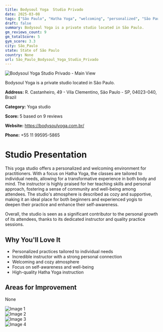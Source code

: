 ```yaml
---
title: Bodysoul Yoga  Studio Privado
date: 2025-03-08
tags: ["São Paulo", "Hatha Yoga", "welcoming", "personalized", "São Paulo"]  
draft: false
summary: Bodysoul Yoga is a private studio located in São Paulo.
gm_reviews_count: 9
gm_totalScore: 5
gym_score: 3.3
city: São_Paulo
state: State of São Paulo
country: None
url: São_Paulo_Bodysoul_Yoga_Studio_Privado
---
```


<div className="aspect-[16/9] relative my-8">
  <img 
    src="https://lh5.googleusercontent.com/p/AF1QipNOg3gUfLjVpS0T2FM6c2WQS27jmCJptReZ-NAf=w1920-h1080-k-no"
    alt="Bodysoul Yoga  Studio Privado - Main View"
    className="object-cover absolute inset-0 w-full h-full rounded-lg"
  />
</div>

Bodysoul Yoga is a private studio located in São Paulo.

**Address:** R. Castanheiro, 49 - Vila Clementino, São Paulo - SP, 04023-040, Brazil

**Category:** Yoga studio

**Score:** 5 based on 9 reviews

**Website:** https://bodysoulyoga.com.br/

**Phone:** +55 11 99595-5865

# Studio Presentation

This yoga studio offers a personalized and welcoming environment for practitioners. With a focus on Hatha Yoga, the classes are tailored to individual needs, allowing for a transformative experience in both body and mind. The instructor is highly praised for her teaching skills and personal approach, fostering a sense of community and well-being among attendees. The studio's atmosphere is described as cozy and supportive, making it an ideal place for both beginners and experienced yogis to deepen their practice and enhance their self-awareness.

Overall, the studio is seen as a significant contributor to the personal growth of its attendees, thanks to its dedicated instructor and quality practice sessions.

## Why You'll Love It

- Personalized practices tailored to individual needs
- Incredible instructor with a strong personal connection
- Welcoming and cozy atmosphere
- Focus on self-awareness and well-being
- High-quality Hatha Yoga instruction

## Areas for Improvement

None

<div className="grid grid-cols-1 xl:grid-cols-2 gap-4 my-8">
<div className="aspect-[4/3] relative"><img src="https://lh5.googleusercontent.com/p/AF1QipM-mjgknC8hJvIigbB3FySLruZpuKgavIIdPOXq=w1920-h1080-k-no" alt="Image 1" className="object-cover absolute inset-0 w-full h-full rounded-lg" /></div>
<div className="aspect-[4/3] relative"><img src="https://lh5.googleusercontent.com/p/AF1QipPEa23Mof57UuutVVlArZ5aCdiN9U6enukxbbPm=w1920-h1080-k-no" alt="Image 2" className="object-cover absolute inset-0 w-full h-full rounded-lg" /></div>
<div className="aspect-[4/3] relative"><img src="https://lh5.googleusercontent.com/p/AF1QipPxG6GcQ0UUiwCw-GwsJ8dvVaBKDww66pWUffyg=w1920-h1080-k-no" alt="Image 3" className="object-cover absolute inset-0 w-full h-full rounded-lg" /></div>
<div className="aspect-[4/3] relative"><img src="https://lh5.googleusercontent.com/p/AF1QipPnsspmp0FqeU0RAe83sBt45G6pGLOvOl1erVaP=w1920-h1080-k-no" alt="Image 4" className="object-cover absolute inset-0 w-full h-full rounded-lg" /></div>
</div>